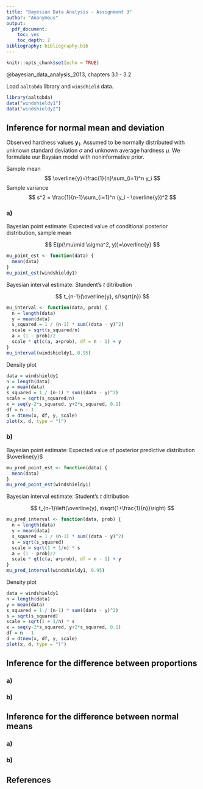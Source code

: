 ```yaml
---
title: "Bayesian Data Analysis - Assignment 3"
author: "Anonymous"
output: 
  pdf_document: 
    toc: yes
    toc_depth: 2
bibliography: bibliography.bib
---
```


```r
knitr::opts_chunk$set(echo = TRUE)
```

@bayesian_data_analysis_2013, chapters 3.1 - 3.2

Load `aaltobda` library and `winsdhield` data.
```r
library(aaltobda)
data("windshieldy1")
data("windshieldy2")
```

## Inference for normal mean and deviation
Observed hardness values $\mathbf{y}_1$. Assumed to be normally distributed with unknown standard deviation $\sigma$ and unknown average hardness $\mu.$ We formulate our Baysian model with noninformative prior.

Sample mean
$$
\overline{y}=\frac{1}{n}\sum_{i=1}^n y_i
$$
Sample variance
$$
s^2 = \frac{1}{n-1}\sum_{i=1}^n (y_i - \overline{y})^2
$$

### a)
Bayesian point estimate: Expected value of conditional posterior distribution, sample mean

$$
E(p(\mu\mid \sigma^2, y))=\overline{y}
$$

```r
mu_point_est <- function(data) {
  mean(data)
}
mu_point_est(windshieldy1)
```

Bayesian interval estimate: Stundent's $t$ ditribution

$$
t_{n-1}(\overline{y}, s/\sqrt{n})
$$

```r
mu_interval <- function(data, prob) {
  n = length(data)
  y = mean(data)
  s_squared = 1 / (n-1) * sum((data - y)^2)
  scale = sqrt(s_squared/n)
  a = (1 - prob)/2
  scale * qt(c(a, a+prob), df = n - 1) + y
}
mu_interval(windshieldy1, 0.95)
```

Density plot
```r
data = windshieldy1
n = length(data)
y = mean(data)
s_squared = 1 / (n-1) * sum((data - y)^2)
scale = sqrt(s_squared/n)
x = seq(y-2*s_squared, y+2*s_squared, 0.1)
df = n - 1
d = dtnew(x, df, y, scale)
plot(x, d, type = "l")
```

### b)
Bayesian point estimate: Expected value of posterior predictive distribution $\overline{y}$

```r
mu_pred_point_est <- function(data) {
  mean(data)
}
mu_pred_point_est(windshieldy1)
```

Bayesian interval estimate: Student's $t$ ditribution

$$
t_{n-1}\left(\overline{y}, s\sqrt{1+\frac{1}{n}}\right)
$$

```r
mu_pred_interval <- function(data, prob) {
  n = length(data)
  y = mean(data)
  s_squared = 1 / (n-1) * sum((data - y)^2)
  s = sqrt(s_squared)
  scale = sqrt(1 + 1/n) * s
  a = (1 - prob)/2
  scale * qt(c(a, a+prob), df = n - 1) + y
}
mu_pred_interval(windshieldy1, 0.95)
```

Density plot
```r
data = windshieldy1
n = length(data)
y = mean(data)
s_squared = 1 / (n-1) * sum((data - y)^2)
s = sqrt(s_squared)
scale = sqrt(1 + 1/n) * s
x = seq(y-2*s_squared, y+2*s_squared, 0.1)
df = n - 1
d = dtnew(x, df, y, scale)
plot(x, d, type = "l")
```


## Inference for the difference between proportions
### a)
### b)

## Inference for the difference between normal means
### a)
### b)

## References
